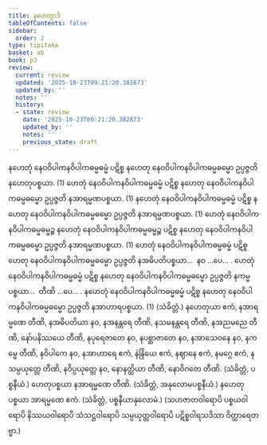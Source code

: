 ```yaml
---
title: နဟေတွာဒိ
tableOfContents: false
sidebar:
  order: 2
type: tipitaka
basket: ab
book: p3
review:
  current: review
  updated: '2025-10-23T09:21:20.382873'
  updated_by: ''
  notes: ''
  history:
  - state: review
    date: '2025-10-23T09:21:20.382873'
    updated_by: ''
    notes: ''
    previous_state: draft
---
```



<ReviewStatus review={frontmatter.review} showDetails={true} />

<HypothesisAnnotation frontmatter={frontmatter} />

<DynamicBreadcrumb />

<Division number="138" book="p3" e="ch" v="39" p="223">

<Paragraph number="242" book="p3">
နဟေတုံ နေဝဝိပါကနဝိပါကဓမ္မဓမ္မံ ပဋိစ္စ နဟေတု နေဝဝိပါကနဝိပါကဓမ္မဓမ္မော ဥပ္ပဇ္ဇတိ နဟေတုပစ္စယာ. (1)
</Paragraph>

</Division>
<Division number="139" book="p3" e="ch" v="39" p="223">

<Paragraph number="243" book="p3">
ဟေတုံ နေဝဝိပါကနဝိပါကဓမ္မဓမ္မံ ပဋိစ္စ နဟေတု နေဝဝိပါကနဝိပါကဓမ္မဓမ္မော ဥပ္ပဇ္ဇတိ နအာရမ္မဏပစ္စယာ. (1)
</Paragraph>

<Paragraph number="244" book="p3">
နဟေတုံ နေဝဝိပါကနဝိပါကဓမ္မဓမ္မံ ပဋိစ္စ နဟေတု နေဝဝိပါကနဝိပါကဓမ္မဓမ္မော ဥပ္ပဇ္ဇတိ နအာရမ္မဏပစ္စယာ. (1)
</Paragraph>

<Paragraph number="245" book="p3">
ဟေတုံ နေဝဝိပါကနဝိပါကဓမ္မဓမ္မဉ္စ နဟေတုံ နေဝဝိပါကနဝိပါကဓမ္မဓမ္မဉ္စ ပဋိစ္စ နဟေတု နေဝဝိပါကနဝိပါကဓမ္မဓမ္မော ဥပ္ပဇ္ဇတိ နအာရမ္မဏပစ္စယာ. (1)
</Paragraph>

</Division>
<Division number="140" book="p3" e="ch" v="39" p="223">

<Paragraph number="246" book="p3">
ဟေတုံ နေဝဝိပါကနဝိပါကဓမ္မဓမ္မံ ပဋိစ္စ ဟေတု နေဝဝိပါကနဝိပါကဓမ္မဓမ္မော ဥပ္ပဇ္ဇတိ နအဓိပတိပစ္စယာ…  နဝ …ပေ… .
</Paragraph>

</Division>
<Division number="141" book="p3" e="ch" v="39" p="224">

<Paragraph number="247" book="p3">
ဟေတုံ နေဝဝိပါကနဝိပါကဓမ္မဓမ္မံ ပဋိစ္စ နဟေတု နေဝဝိပါကနဝိပါကဓမ္မဓမ္မော ဥပ္ပဇ္ဇတိ နကမ္မပစ္စယာ…  တီဏိ …ပေ… .
</Paragraph>

</Division>
<Division number="142" book="p3" e="ch" v="39" p="224">

<Paragraph number="248" book="p3">
နဟေတုံ နေဝဝိပါကနဝိပါကဓမ္မဓမ္မံ ပဋိစ္စ နဟေတု နေဝဝိပါကနဝိပါကဓမ္မဓမ္မော ဥပ္ပဇ္ဇတိ နအာဟာရပစ္စယာ. (1) (သံခိတ္တံ.)
</Paragraph>

</Division>
<Division number="143" book="p3" e="ch" v="39" p="224">

<Paragraph number="249" book="p3">
နဟေတုယာ ဧကံ, နအာရမ္မဏေ တီဏိ, နအဓိပတိယာ နဝ, နအနန္တရေ တီဏိ, နသမနန္တရေ တီဏိ, နအညမညေ တီဏိ, နော်ပနိဿယေ တီဏိ, နပုရေဇာတေ နဝ, နပစ္ဆာဇာတေ နဝ, နအာသေဝနေ နဝ, နကမ္မေ တီဏိ, နဝိပါကေ နဝ, နအာဟာရေ ဧကံ, နဲန္ဒြိယေ ဧကံ, နဈာနေ ဧကံ, နမဂ္ဂေ ဧကံ, နသမ္ပယုတ္တေ တီဏိ, နဝိပ္ပယုတ္တေ နဝ, နောနတ္ထိယာ တီဏိ, နောဝိဂတေ တီဏိ. (သံခိတ္တံ, ပစ္စနီယံ.)
</Paragraph>

<Paragraph number="250" book="p3">
ဟေတုပစ္စယာ နအာရမ္မဏေ တီဏိ. (သံခိတ္တံ, အနုလောမပစ္စနီယံ.)
</Paragraph>

<Paragraph number="251" book="p3">
နဟေတုပစ္စယာ အာရမ္မဏေ ဧကံ. (သံခိတ္တံ, ပစ္စနီယာနုလောမံ.)
</Paragraph>

<Paragraph number="252" book="p3">
(သဟဇာတဝါရောပိ ပစ္စယဝါရောပိ နိဿယဝါရောပိ သံသဋ္ဌဝါရောပိ သမ္ပယုတ္တဝါရောပိ ပဋိစ္စဝါရသဒိသာ ဝိတ္ထာရေတဗ္ဗာ.)
</Paragraph>
</Division>